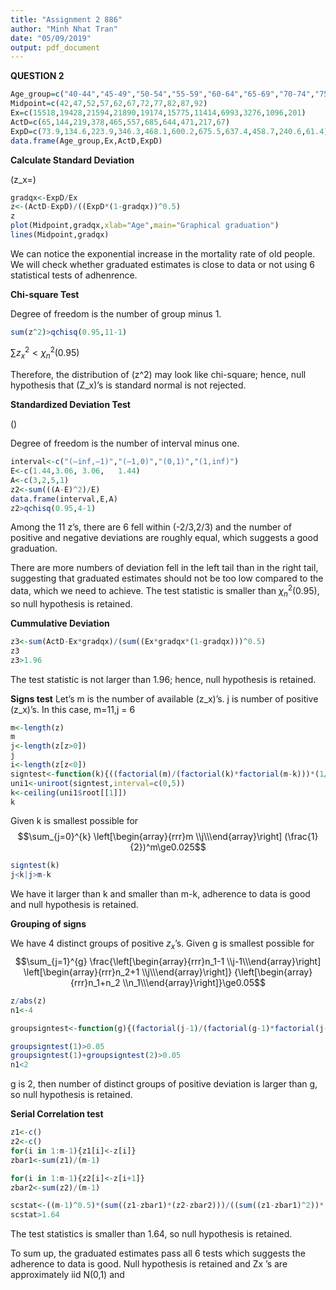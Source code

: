 ```yaml
---
title: "Assignment 2 886"
author: "Minh Nhat Tran"
date: "05/09/2019"
output: pdf_document
---
```

**QUESTION 2**

```r
Age_group=c("40-44","45-49","50-54","55-59","60-64","65-69","70-74","75-79","80-84","85-89","90-94")
Midpoint=c(42,47,52,57,62,67,72,77,82,87,92)
Ex=c(15518,19428,21594,21890,19174,15775,11414,6993,3276,1096,201)
ActD=c(65,144,219,378,465,557,685,644,471,217,67)
ExpD=c(73.9,134.6,223.9,346.3,468.1,600.2,675.5,637.4,458.7,240.6,61.4)
data.frame(Age_group,Ex,ActD,ExpD)
```

  **Calculate Standard Deviation**
  
  \(z_x=\frac{D_x-E_x q_x}{\sqrt{E_xq_x(1-q_x)}}\)

```r
gradqx<-ExpD/Ex
z<-(ActD-ExpD)/((ExpD*(1-gradqx))^0.5)
z
plot(Midpoint,gradqx,xlab="Age",main="Graphical graduation")
lines(Midpoint,gradqx)
```
  We can notice the exponential increase in the mortality rate of old people.
  We will check whether graduated estimates is close to data or not using 6 statistical tests of adhenrence.
  
  **Chi-square Test**
  
  Degree of freedom is the number of group minus 1.
```r
sum(z^2)>qchisq(0.95,11-1)
```
$\sum{z_x^2}<\chi_n^2(0.95)$
  
  Therefore, the distribution of \(z^2\) may look like chi-square; hence, null hypothesis that \(Z_x\)'s is standard normal is not rejected.

  
  **Standardized Deviation Test**
  
  \(\sum\frac{(A-E)^2}{E}\)
  
  Degree of freedom is the number of interval minus one.
```r

interval<-c("(–inf,–1)","(–1,0)","(0,1)","(1,inf)")
E<-c(1.44,3.06,	3.06,	1.44)
A<-c(3,2,5,1)
z2<-sum(((A-E)^2)/E)
data.frame(interval,E,A)
z2>qchisq(0.95,4-1)
```
  Among the 11 z's, there are 6 fell within (-2/3,2/3) and the number of positive and negative deviations are roughly equal, which suggests a good graduation. 
  
  There are more numbers of deviation fell in the left tail than in the right tail, suggesting that graduated estimates should not be too low compared to the data, which we need to achieve. 
The test statistic is smaller than $\chi_n^2(0.95)$, so null hypothesis is retained.
 
 
  **Cummulative Deviation**
```r
z3<-sum(ActD-Ex*gradqx)/(sum((Ex*gradqx*(1-gradqx)))^0.5)
z3
z3>1.96
```
  The test statistic is not larger than 1.96; hence, null hypothesis is retained.

  **Signs test**
Let's m is the number of available \(z_x\)'s.
j is number of positive \(z_x\)'s. In this case, m=11,j = 6
```r
m<-length(z)
m
j<-length(z[z>0])
j
i<-length(z[z<0])
signtest<-function(k){((factorial(m)/(factorial(k)*factorial(m-k)))*(1/2)^m)-0.025}
uni1<-uniroot(signtest,interval=c(0,5))
k<-ceiling(uni1$root[[1]])
k
```
Given k is smallest possible for $$\sum_{j=0}^{k}  \left[\begin{array}{rrr}m \\j\\\end{array}\right] (\frac{1}{2})^m\ge0.025$$
```r
signtest(k)
j<k|j>m-k

```
We have it larger than k and smaller than m-k, adherence to data is good and null hypothesis is retained.

  **Grouping of signs**

  We have 4 distinct groups of positive $z_x$'s.
  Given g is smallest possible for $$\sum_{j=1}^{g}  \frac{\left[\begin{array}{rrr}n_1-1 \\j-1\\\end{array}\right] \left[\begin{array}{rrr}n_2+1 \\j\\\end{array}\right]} {\left[\begin{array}{rrr}n_1+n_2 \\n_1\\\end{array}\right]}\ge0.05$$


```r
z/abs(z)
n1<-4

groupsigntest<-function(g){(factorial(j-1)/(factorial(g-1)*factorial(j-g))*(factorial(i+1)/(factorial(g)*factorial(i+1-g)))/(factorial(i+j)/(factorial(i)*factorial(j))))}
```
```r
groupsigntest(1)>0.05
groupsigntest(1)+groupsigntest(2)>0.05
n1<2
```
  g is 2, then number of distinct groups of positive deviation is larger than g, so null hypothesis is retained.

  **Serial Correlation test**
```r
z1<-c()
z2<-c()
for(i in 1:m-1){z1[i]<-z[i]}
zbar1<-sum(z1)/(m-1)

for(i in 1:m-1){z2[i]<-z[i+1]}
zbar2<-sum(z2)/(m-1)

scstat<-((m-1)^0.5)*(sum((z1-zbar1)*(z2-zbar2)))/((sum((z1-zbar1)^2))*(sum((z2-zbar2)^2)))^0.5
scstat>1.64

```
  The test statistics is smaller than 1.64, so null hypothesis is retained.
  
  To sum up, the graduated estimates pass all 6 tests which suggests the adherence to data is good. Null hypothesis is retained and Zx ’s are approximately iid N(0,1) and 
